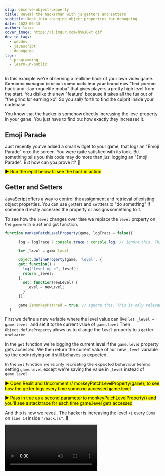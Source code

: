 ```yaml
---
slug: observe-object-property
title: Reveal the hackerman with js getters and setters
subtitle: Hook into changing object properties for debugging
date: 2022-06-10
author: lucca
cover_image: https://i.imgur.com/hVoJGkY.gif
dev_to_tags:
  - webdev
  - javascript
  - debugging
tags:
  - programming
  - learn-in-public
---
```


In this example we're observing a realtime hack of your own video game.
Someone managed to sneak some code into your brand new "first-person-hack-and-slay-roguelite-moba" that gives players a pretty high level from the start. You dislike this new "feature" because it takes all the fun out of "the grind for earning xp".
So you sally forth to find the culprit inside your codebase.

You know that the hacker is somehow directly increasing the level property in your game. You just have to find out how exactly they increased it.

## Emoji Parade
Just recently you've added a small widget to your game, that logs an "Emoji Parade" onto the screen.
You were quite satisfied with its look. But something tells you this code may do more than just logging an "Emoji Parade".
But how can you prove it? 🤔

<mark>▶️ Run the replit below to see the hack in action</mark>

<Replit url="https://replit.com/@idkshite/Assign-Getters-and-Setters" filename="index.js"/>

## Getter and Setters
JavaScript offers a way to control the assignment and retrieval of existing object properties.
You can use `get`ters and `set`tters to "do something" if someone directly accesses the property or assigns something to it.

To see how the `level` changes over time we replace the `level` property on the `game` with a set and get function.

```js
function monkeyPatchLevelProperty(game, logTrace = false){

      log = logTrace ? console.trace : console.log; // ignore this. This is only relevant for the logs

      let _level = game.level;

      Object.defineProperty(game, 'level', {
      get: function() {
        log("level up 🔥",_level);
        return _level;
      },
        set: function(newLevel) {
         _level = newLevel;
        }
      });

      game.isMonkeyPatched = true; // ignore this. This is only relevant for the logs
  }
```
First we define a new variable where the level value can live `let _level = game.level;` and set it to the current value of `game.level`
Then `Object.defineProperty` allows us to change the `level` property to a `get`ter and `set`er.

In the `get` function we're logging the current level if the `game.level` property gets accessed.
We then return the current value of our new `_level` variable so the code relying on it still behaves as expected.

In the `set` function we're only recreating the expected behaviour behind setting `game.level` except we're saving the value in `_level` instead of `game.level`

<mark>▶️ Open Replit and Uncomment // monkeyPatchLevelProperty(game); to see how the getter logs every time someone accessed game.level</mark>

<Replit url="https://replit.com/@idkshite/Assign-Getters-and-Setters" filename="debug.js"/>

<mark>▶️ Pass in true as a second parameter to monkeyPatchLevelProperty() and you'll see a stacktrace for each time game.level gets accessed</mark>

And this is how we reveal. The hacker is increasing the level `+1` every `50ms` on `line 14` inside `"/hack.js"`. 🥸

<Video src="https://cleanshot-cloud-fra.accelerator.net/media/23887/Gc1SD2QdOT2IWhXzXGpwjLrOiQaX6SAKvslElCpX.mp4"/>
